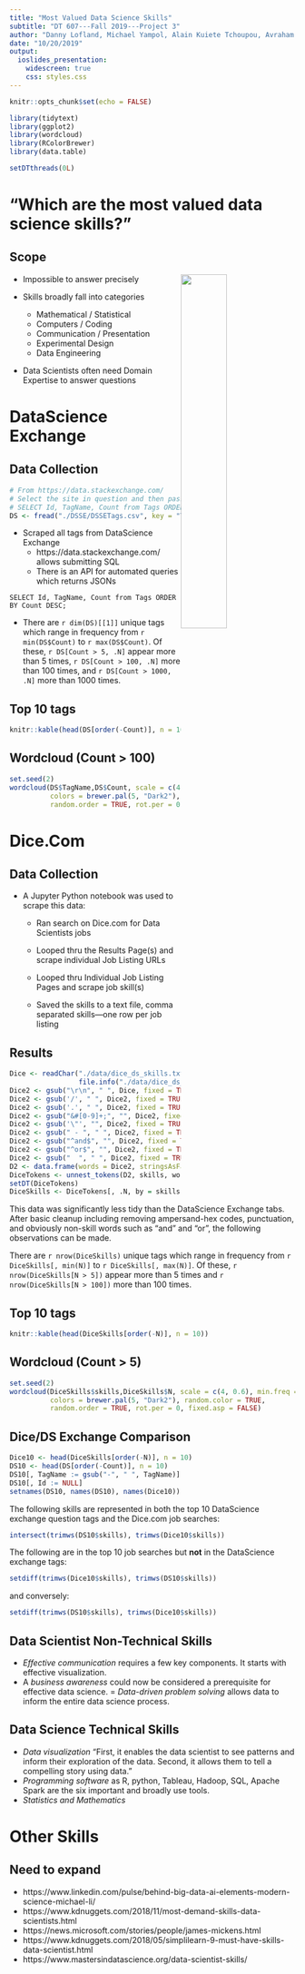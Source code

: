 ```yaml
---
title: "Most Valued Data Science Skills"
subtitle: "DT 607---Fall 2019---Project 3"
author: "Danny Lofland, Michael Yampol, Alain Kuiete Tchoupou, Avraham Adler"
date: "10/20/2019"
output:
  ioslides_presentation:
    widescreen: true
    css: styles.css
---
```


```r
knitr::opts_chunk$set(echo = FALSE)
```

```r
library(tidytext)
library(ggplot2)
library(wordcloud)
library(RColorBrewer)
library(data.table)

setDTthreads(0L)
```

# “Which are the most valued data science skills?” 

## Scope

<img style="float: right;" src="knowledge.png" width="40%">

- Impossible to answer precisely

- Skills broadly fall into categories

  - Mathematical / Statistical
  - Computers / Coding
  - Communication / Presentation
  - Experimental Design
  - Data Engineering
  
- Data Scientists often need Domain Expertise to answer questions
  
# DataScience Exchange

## Data Collection

```r
# From https://data.stackexchange.com/
# Select the site in question and then pass the following SQL
# SELECT Id, TagName, Count from Tags ORDER BY Count DESC;
DS <- fread("./DSSE/DSSETags.csv", key = "TagName")
```

- Scraped all tags from DataScience Exchange
  - https://data.stackexchange.com/ allows submitting SQL
  - There is an API for automated queries which returns JSONs

```SELECT Id, TagName, Count from Tags ORDER BY Count DESC;```

- There are `r dim(DS)[[1]]` unique tags which range in frequency from
`r min(DS$Count)` to `r max(DS$Count)`. Of these, `r DS[Count > 5, .N]` appear
more than 5 times, `r DS[Count > 100, .N]` more than 100 times, and
`r DS[Count > 1000, .N]` more than 1000 times.

## Top 10 tags{.smaller}
```r
knitr::kable(head(DS[order(-Count)], n = 10))
```

## Wordcloud (Count > 100)
```r
set.seed(2)
wordcloud(DS$TagName,DS$Count, scale = c(4, 0.6), min.freq = 100L,
          colors = brewer.pal(5, "Dark2"), random.color = TRUE,
          random.order = TRUE, rot.per = 0, fixed.asp = FALSE)
```

# Dice.Com
## Data Collection
- A Jupyter Python notebook was used to scrape this data:
  - Ran search on Dice.com for Data Scientists jobs
  
  - Looped thru the Results Page(s) and scrape individual Job Listing URLs

  - Looped thru Individual Job Listing Pages and scrape job skill(s)
  
  - Saved the skills to a text file, comma separated skills---one row per job listing

## Results
```r
Dice <- readChar("./data/dice_ds_skills.txt",
                 file.info("./data/dice_ds_skills.txt")$size)
Dice2 <- gsub("\r\n", " ", Dice, fixed = TRUE)
Dice2 <- gsub('/', " ", Dice2, fixed = TRUE)
Dice2 <- gsub('.', " ", Dice2, fixed = TRUE)
Dice2 <- gsub("&#[0-9]+;", "", Dice2, fixed = FALSE)
Dice2 <- gsub('\"', "", Dice2, fixed = TRUE)
Dice2 <- gsub(" - ", " ", Dice2, fixed = TRUE)
Dice2 <- gsub("^and$", "", Dice2, fixed = TRUE)
Dice2 <- gsub("^or$", "", Dice2, fixed = TRUE)
Dice2 <- gsub("  ", " ", Dice2, fixed = TRUE)
D2 <- data.frame(words = Dice2, stringsAsFactors = FALSE)
DiceTokens <- unnest_tokens(D2, skills, words, token = "regex", pattern = ",")
setDT(DiceTokens)
DiceSkills <- DiceTokens[, .N, by = skills]
```
This data was significantly less tidy than the DataScience Exchange tabs. After
basic cleanup including removing ampersand-hex codes, punctuation, and obviously
non-skill words such as "and" and "or", the following observations can be made.

There are `r nrow(DiceSkills)` unique tags which range in frequency from
`r DiceSkills[, min(N)]` to `r DiceSkills[, max(N)]`. Of these,
`r nrow(DiceSkills[N > 5])` appear more than 5 times and
`r nrow(DiceSkills[N > 100])` more than 100 times.

## Top 10 tags{.smaller}
```r
knitr::kable(head(DiceSkills[order(-N)], n = 10))
```

## Wordcloud (Count > 5)
```r
set.seed(2)
wordcloud(DiceSkills$skills,DiceSkills$N, scale = c(4, 0.6), min.freq = 5L,
          colors = brewer.pal(5, "Dark2"), random.color = TRUE,
          random.order = TRUE, rot.per = 0, fixed.asp = FALSE)
```

## Dice/DS Exchange Comparison
```r
Dice10 <- head(DiceSkills[order(-N)], n = 10)
DS10 <- head(DS[order(-Count)], n = 10)
DS10[, TagName := gsub("-", " ", TagName)]
DS10[, Id := NULL]
setnames(DS10, names(DS10), names(Dice10))
```
The following skills are represented in both the top 10 DataScience exchange
question tags and the Dice.com job searches:
```r
intersect(trimws(DS10$skills), trimws(Dice10$skills))
```

The following are in the top 10 job searches but **not** in the DataScience
exchange tags:
```r
setdiff(trimws(Dice10$skills), trimws(DS10$skills))
```

and conversely:
```r
setdiff(trimws(DS10$skills), trimws(Dice10$skills))
```

## Data Scientist Non-Technical Skills
- _Effective communication_ requires a few key components. It starts with effective visualization.
- A _business awareness_ could now be considered a prerequisite for effective data science.
= _Data-driven problem solving_ allows data to inform the entire data science process. 

## Data Science Technical Skills
- _Data visualization_ "First, it enables the data scientist to see patterns and inform their exploration of the data. Second, it allows them to tell a compelling story using data."
- _Programming software_ as R, python, Tableau, Hadoop, SQL, Apache Spark are the six important and broadly use tools.
- _Statistics and Mathematics_



# Other Skills
## Need to expand
 * https://www.linkedin.com/pulse/behind-big-data-ai-elements-modern-science-michael-li/
 * https://www.kdnuggets.com/2018/11/most-demand-skills-data-scientists.html
 * https://news.microsoft.com/stories/people/james-mickens.html 
 * https://www.kdnuggets.com/2018/05/simplilearn-9-must-have-skills-data-scientist.html
 * https://www.mastersindatascience.org/data-scientist-skills/



